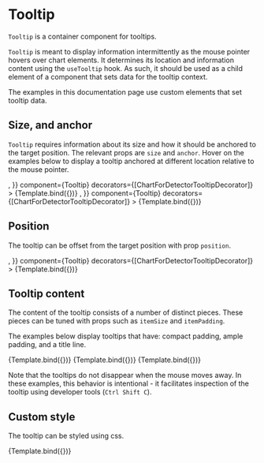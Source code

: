 
# Tooltip

<Meta title="Core/Components/Tooltips/Tooltip" />

`Tooltip` is a container component for tooltips.

<ArgsTable of={Tooltip} />

`Tooltip` is meant to display information intermittently as the mouse pointer hovers over chart elements.
It determines its location and information content using the `useTooltip` hook.
As such, it should be used as a child element of a component that sets data for the tooltip context.

The examples in this documentation page use custom elements that set tooltip data.

## Size, and anchor

`Tooltip` requires information about its size and how it should be anchored to the target position.
The relevant props are `size` and `anchor`.
Hover on the examples below to display a tooltip anchored at different location relative to the mouse pointer.

<Canvas>
    <Story
        name="anchored middle-left"
        args={{
            size: [80, 40],
            sizeUnits: 'absolute',
            anchor: [0, 0.5],
            children: <Surface style={{ fill: '#aabbee' }} />,
        }}
        component={Tooltip}
        decorators={[ChartForDetectorTooltipDecorator]}
    >
        {Template.bind({})}
    </Story>
    <Story
        name="anchored top-right"
        args={{
            size: [80, 120],
            sizeUnits: 'absolute',
            anchor: [1, 0],
            children: <Surface style={{ fill: '#aabbee' }} />,
        }}
        component={Tooltip}
        decorators={[ChartForDetectorTooltipDecorator]}
    >
        {Template.bind({})}
    </Story>
</Canvas>

## Position

The tooltip can be offset from the target position with prop `position`.

<Canvas>
    <Story
        name="custom position"
        args={{
            position: [0, -10],
            size: [80, 40],
            sizeUnits: 'absolute',
            anchor: [0.5, 1],
            children: <Surface style={{ fill: '#aabbee' }} />,
        }}
        component={Tooltip}
        decorators={[ChartForDetectorTooltipDecorator]}
    >
        {Template.bind({})}
    </Story>
</Canvas>

## Tooltip content

The content of the tooltip consists of a number of distinct pieces.
These pieces can be tuned with props such as `itemSize` and `itemPadding`.

The examples below display tooltips that have: compact padding, ample padding,
and a title line.

<Canvas>
    <Story
        name="small item padding"
        args={{
            position: [10, 0],
            sizeUnits: 'absolute',
            anchor: [0, 0.5],
            itemSize: [100, 20],
            itemPadding: [2, 2, 2, 2],
        }}
        component={Tooltip}
        decorators={[ChartForShapesTooltipDecorator]}
    >
        {Template.bind({})}
    </Story>
    <Story
        name="large item padding"
        args={{
            position: [10, 0],
            sizeUnits: 'absolute',
            anchor: [0, 0.5],
            itemSize: [100, 28],
            itemPadding: [6, 6, 6, 6],
        }}
        component={Tooltip}
        decorators={[ChartForShapesTooltipDecorator]}
    >
        {Template.bind({})}
    </Story>
    <Story
        name="title"
        args={{
            position: [10, 0],
            sizeUnits: 'absolute',
            anchor: [0, 0.5],
            itemPadding: [6, 6, 6, 6],
            title: 'Tooltip title',
        }}
        component={Tooltip}
        decorators={[ChartForShapesTooltipDecorator]}
    >
        {Template.bind({})}
    </Story>
</Canvas>

Note that the tooltips do not disappear when the mouse moves away.
In these examples, this behavior is intentional -
it facilitates inspection of the tooltip using developer tools (`Ctrl Shift C`).

## Custom style

The tooltip can be styled using css.

<Canvas>
    <Story
        name="custom style"
        args={{
            position: [10, 0],
            sizeUnits: 'absolute',
            anchor: [0, 0.5],
            itemSize: [100, 28],
            itemPadding: [6, 6, 6, 6],
            symbol: Circle,
            rx: 5,
            ry: 5,
            style: {
                fill: '#fff8f8',
                strokeWidth: 1,
                stroke: '#000000',
                filter: 'drop-shadow(3px 5px 5px #22222299)',
            },
        }}
        component={Tooltip}
        decorators={[ChartForShapesTooltipDecorator]}
    >
        {Template.bind({})}
    </Story>
</Canvas>
